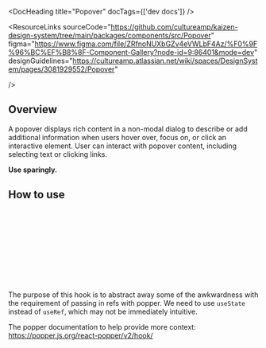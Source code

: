 
<Meta of={PopoverStories} />

<DocHeading title="Popover" docTags={['dev docs']} />

<ResourceLinks
  sourceCode="https://github.com/cultureamp/kaizen-design-system/tree/main/packages/components/src/Popover"
  figma="https://www.figma.com/file/ZRfnoNUXbGZv4eVWLbF4Az/%F0%9F%96%BC%EF%B8%8F-Component-Gallery?node-id=9:86401&mode=dev"
  designGuidelines="https://cultureamp.atlassian.net/wiki/spaces/DesignSystem/pages/3081929552/Popover"

/>

<KAIOInstallation exportNames="Popover" />

## Overview

A popover displays rich content in a non-modal dialog to describe or add additional information when users hover over, focus on, or click an interactive element.
User can interact with popover content, including selecting text or clicking links.

**Use sparingly.**

<Canvas of={PopoverStories.Playground} />
<Controls of={PopoverStories.Playground} />

## How to use

```jsx
const [referenceElementRef, Popover] = usePopover()

return (
  <>
    <button type="button" ref={referenceElementRef}>
      Hello world
    </button>
    <Popover>Hello world</Popover>
  </>
)
```

The purpose of this hook is to abstract away some of the awkwardness with the
requirement of passing in refs with popper. We need to use `useState` instead
of `useRef`, which may not be immediately intuitive.

The popper documentation to help provide more context:
https://popper.js.org/react-popper/v2/hook/
